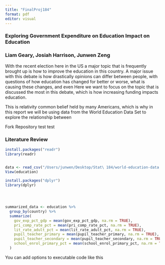 ```yaml
---
title: "FinalProj184"
format: pdf
editor: visual
---
```


### Exploring Government Expenditure on Education Impact on Education

### Liam Geary, Josiah Harrison, Junwen Zeng

With the recent election here in the US a major topic that is frequently brought up is how to improve the education in this country. A major issue with this debate is how drastically opinions can differ between people, with questions of how education has changed for better or worse, what is causing these changes, and even Here we want to focus on the topic that is discussed the most in this debate, which is how increasing funding impacts education.

This is relativity common belief held by many Americans, which is why in this report we will be using data from the World Education Data Set to explore the relationship between


Fork Repository test test


### Literature Review

```r
install.packages("readr")
library(readr)


data <- read_csv("/Users/junwen/Desktop/Stat\ 184/world-education-data.csv")
View(education)

install.packages("dplyr")
library(dplyr)




summarized_data <- education %>%
  group_by(country) %>%
  summarize(
    gov_exp_pct_gdp = mean(gov_exp_pct_gdp, na.rm = TRUE),
    pri_comp_rate_pct = mean(pri_comp_rate_pct, na.rm = TRUE),
    lit_rate_adult_pct = mean(lit_rate_adult_pct, na.rm = TRUE),
    pupil_teacher_primary = mean(pupil_teacher_primary, na.rm = TRUE),
    pupil_teacher_secondary = mean(pupil_teacher_secondary, na.rm = TRUE),
    school_enrol_primary_pct = mean(school_enrol_primary_pct, na.rm = TRUE)
  )

```

You can add options to executable code like this

```r

```
